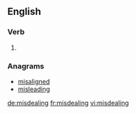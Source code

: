 ==English==

===Verb===
{{head|en}}

# {{present participle of|misdeal}}

===Anagrams===
* [[misaligned#English|misaligned]]
* [[misleading#English|misleading]]

[[de:misdealing]]
[[fr:misdealing]]
[[vi:misdealing]]